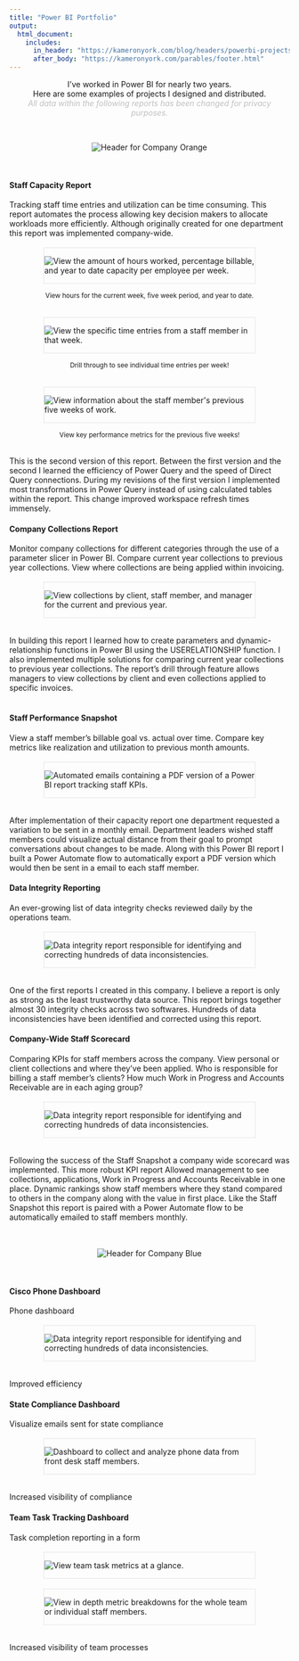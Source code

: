```yaml
---
title: "Power BI Portfolio"
output:
  html_document:
    includes:
      in_header: "https://kameronyork.com/blog/headers/powerbi-projects-header.html"
      after_body: "https://kameronyork.com/parables/footer.html"
---
```

<style>
  /* Center alignment for the title, text under the title, and buttons */
  h1, .subtitle-text, .download-button {
    text-align: center;
  }

  /* Left alignment for paragraphs and their titles in the middle of the document */
  h4 {
    text-align: left;
  }
</style>

<div class="subtitle-text">
<p>I've worked in Power BI for nearly two years. <br>Here are some examples of projects I designed and distributed. <br><span style="color: #c0c0c0;"><i>All data within the following reports has been changed for privacy purposes.</i></span></p>
</div>


<style>
  .download-button {
    display: inline-block; /* Use inline-block to allow setting width */
    width: 180px; /* Set fixed width */
    height: 50px;
    margin-right: 10px;
    background-color: #F3CE42; /* Yellow color */
    color: #ffffff; /* White text color */
    padding: 10px 10px; /* Adjust padding as needed */
    border-radius: 5px; /* Rounded corners */
    text-decoration: none; /* Remove underline */
    font-weight: bold;
    text-align: center; /* Center text horizontally */
    line-height: 30px; /* Center text vertically */
  }
  
  .download-button:hover {
  background-color: #D69610; /* Change text color on hover */
  color: #ffffff; /* Maintain white text when hovering */
  }

  .download-button img {
    width: 20px; /* Adjust image size as needed */
    margin-right: 10px; /* Add space between image and text */
  }
  /* Apply styling to larger images */
  .large-image {
    width: 75%; /* Set the width of the images to 75% of their current size */
    display: block; /* Center the images */
    margin: 0 auto; /* Center the images */
    border: 2px solid #f0f0f0;
  }

  /* Apply styling to Chrome and Edge icons */
  .download-button img {
    width: 20px; /* Adjust image size as needed */
    margin-right: 10px; /* Add space between image and text */
  }
  
  /* Apply styling to larger images */
  .large-image {
    width: 75%; /* Set the width of the images to 75% of their current size */
    display: block; /* Center the images */
    margin: 0 auto; /* Center the images */
    border: 2px solid #f0f0f0;
  }

  @media (max-width: 600px) {
  .download-button {
    display: block; /* Change to block-level element */
    margin: 0 auto; /* Center the buttons horizontally */
    width: 180px; /* Set fixed width */
    height: 50px;
    margin-bottom: 10px; /* Add spacing between buttons */
    background-color: #F3CE42; /* Yellow color */
    color: #ffffff; /* White text color */
    padding: 10px 10px; /* Adjust padding as needed */
    border-radius: 5px; /* Rounded corners */
    text-decoration: none; /* Remove underline */
    font-weight: bold;
    text-align: center; /* Center text horizontally */
    line-height: 30px; /* Center text vertically */
  }
  
  .download-button:hover {
  background-color: #D69610; /* Change text color on hover */
  color: #ffffff; /* Maintain white text when hovering */
  }
}

  .indented {
    padding-left: 15pt;
    padding-right: 15pt;
  }
</style>



<br>

<div style="text-align: center;">
 <img src="https://kameronyork.com/docs/pbi-sample-images/company-orange.png" alt="Header for Company Orange" style="max-height: 40px;">
</div>
<br>

#### Staff Capacity Report
Tracking staff time entries and utilization can be time consuming.  This report automates the process allowing key decision makers to allocate workloads more efficiently.  Although originally created for one department this report was implemented company-wide.
<br>
<br>
<div class=large-image>
 <img src="https://kameronyork.com/docs/pbi-sample-images/capacity1.png" alt="View the amount of hours worked, percentage billable, and year to date capacity per employee per week.">
</div>
<p align="center"><small>View hours for the current week, five week period, and year to date.</small></p>
<br>
<div class=large-image>
 <img src="https://kameronyork.com/docs/pbi-sample-images/capacity2.png" alt="View the specific time entries from a staff member in that week.">
</div>
<p align="center"><small>Drill through to see individual time entries per week!</small></p>
<br>
<div class=large-image>
 <img src="https://kameronyork.com/docs/pbi-sample-images/capacity3.png" alt="View information about the staff member's previous five weeks of work.">
</div>
<p align="center"><small>View key performance metrics for the previous five weeks!</small></p>
<br>
This is the second version of this report.  Between the first version and the second I learned the efficiency of Power Query and the speed of Direct Query connections.  During my revisions of the first version I implemented most transformations in Power Query instead of using calculated tables within the report.  This change improved workspace refresh times immensely.
<br>


#### Company Collections Report

Monitor company collections for different categories through the use of a parameter slicer in Power BI. Compare current year collections to previous year collections. View where collections are being applied within invoicing.
<br>
<br>
<div class=large-image>
 <img src="https://kameronyork.com/docs/pbi-sample-images/collections1.png" alt="View collections by client, staff member, and manager for the current and previous year.">
</div>
<br>
In building this report I learned how to create parameters and dynamic-relationship functions in Power BI using the USERELATIONSHIP function.  I also implemented multiple solutions for comparing current year collections to previous year collections. The report's drill through feature allows managers to view collections by client and even collections applied to specific invoices.  
<br>

#### Staff Performance Snapshot

View a staff member's billable goal vs. actual over time. Compare key metrics like realization and utilization to previous month amounts.
<br>
<br>
<div class=large-image>
 <img src="https://kameronyork.com/docs/pbi-sample-images/snapshot1.png" alt="Automated emails containing a PDF version of a Power BI report tracking staff KPIs.">
</div>
<br>
After implementation of their capacity report one department requested a variation to be sent in a monthly email. Department leaders wished staff members could visualize actual distance from their goal to prompt conversations about changes to be made.  Along with this Power BI report I built a Power Automate flow to automatically export a PDF version which would then be sent in a email to each staff member.
<br>

#### Data Integrity Reporting

An ever-growing list of data integrity checks reviewed daily by the operations team.
<br>
<br>
<div class=large-image>
 <img src="https://kameronyork.com/docs/pbi-sample-images/integrity1.png" alt="Data integrity report responsible for identifying and correcting hundreds of data inconsistencies.">
</div>
<br>
One of the first reports I created in this company.  I believe a report is only as strong as the least trustworthy data source.  This report brings together almost 30 integrity checks across two softwares. Hundreds of data inconsistencies have been identified and corrected using this report.
<br>


#### Company-Wide Staff Scorecard

Comparing KPIs for staff members across the company.  View personal or client collections and where they've been applied.  Who is responsible for billing a staff member's clients? How much Work in Progress and Accounts Receivable are in each aging group?
<br>
<br>
<div class=large-image>
 <img src="https://kameronyork.com/docs/pbi-sample-images/scorecard1.png" alt="Data integrity report responsible for identifying and correcting hundreds of data inconsistencies.">
</div>
<br>
Following the success of the Staff Snapshot a company wide scorecard was implemented.  This more robust KPI report Allowed management to see collections, applications, Work in Progress and Accounts Receivable in one place.  Dynamic rankings show staff members where they stand compared to others in the company along with the value in first place. Like the Staff Snapshot this report is paired with a Power Automate flow to be automatically emailed to staff members monthly.
<br>
<br>
<br>

<div style="text-align: center;">
 <img src="https://kameronyork.com/docs/pbi-sample-images/company-blue.png" alt="Header for Company Blue" style="max-height: 40px;">
</div>
<br>

#### Cisco Phone Dashboard

Phone dashboard
<br>
<br>
<div class=large-image>
 <img src="https://kameronyork.com/docs/pbi-sample-images/phone1.png" alt="Data integrity report responsible for identifying and correcting hundreds of data inconsistencies.">
</div>
<br>
Improved efficiency
<br>

#### State Compliance Dashboard

Visualize emails sent for state compliance
<br>
<br>
<div class=large-image>
 <img src="https://kameronyork.com/docs/pbi-sample-images/sara1.png" alt="Dashboard to collect and analyze phone data from front desk staff members.">
</div>
<br>
Increased visibility of compliance
<br>

#### Team Task Tracking Dashboard

Task completion reporting in a form
<br>
<br>
<div class=large-image>
 <img src="https://kameronyork.com/docs/pbi-sample-images/process1.png" alt="View team task metrics at a glance.">
</div>
<br>
<div class=large-image>
 <img src="https://kameronyork.com/docs/pbi-sample-images/process2.png" alt="View in depth metric breakdowns for the whole team or individual staff members.">
</div>
<br>
Increased visibility of team processes

<br>
<br>